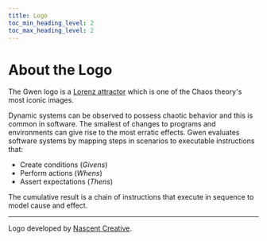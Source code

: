 ```yaml
--- 
title: Logo
toc_min_heading_level: 2
toc_max_heading_level: 2
---
```



# About the Logo

<p>
  <ThemedImage
    alt="Gwen logo"
    sources={{
      light: useBaseUrl('/img/gwen-logo-c.svg'),
      dark: useBaseUrl('/img/gwen-logo-w.svg'),
    }}
    width="250px"
  />
</p>

The Gwen logo is a [Lorenz attractor](https://en.m.wikipedia.org/wiki/Lorenz_system) which is one of the Chaos theory's most iconic images.

Dynamic systems can be observed to possess chaotic behavior and this is common in software. The smallest of changes to programs and environments can give rise to the most erratic effects. Gwen evaluates software systems by mapping steps in scenarios to executable instructions that:


- Create conditions (_Givens_)
- Perform actions (_Whens_)
- Assert expectations (_Thens_)

The cumulative result is a chain of instructions that execute in sequence to model cause and effect. 

---

Logo developed by [Nascent Creative](https://nascentcreative.com.au/).
